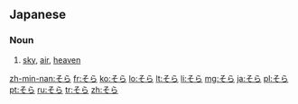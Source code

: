 ==Japanese==

===Noun===
{{ja-noun}}

# {{ja-def|空}} [[sky]], [[air]], [[heaven]]

[[zh-min-nan:そら]]
[[fr:そら]]
[[ko:そら]]
[[lo:そら]]
[[lt:そら]]
[[li:そら]]
[[mg:そら]]
[[ja:そら]]
[[pl:そら]]
[[pt:そら]]
[[ru:そら]]
[[tr:そら]]
[[zh:そら]]